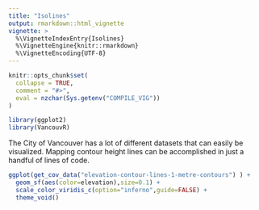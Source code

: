```yaml
---
title: "Isolines"
output: rmarkdown::html_vignette
vignette: >
  %\VignetteIndexEntry{Isolines}
  %\VignetteEngine{knitr::rmarkdown}
  %\VignetteEncoding{UTF-8}
---
```


```r
knitr::opts_chunk$set(
  collapse = TRUE,
  comment = "#>",
  eval = nzchar(Sys.getenv("COMPILE_VIG"))
)
```

```r
library(ggplot2)
library(VancouvR)
```

The City of Vancouver has a lot of different datasets that can easily be visualized. Mapping contour height lines can be accomplished in just a handful of lines of code.

```r
ggplot(get_cov_data("elevation-contour-lines-1-metre-contours") ) + 
  geom_sf(aes(color=elevation),size=0.1) + 
  scale_color_viridis_c(option="inferno",guide=FALSE) + 
  theme_void()
```


